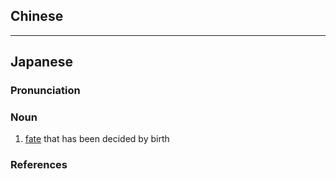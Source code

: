 {{also|隨性}}
==Chinese==
{{zh-see|隨性}}

----

==Japanese==
{{ja-kanjitab|ずい|しょう|yomi=o}}

===Pronunciation===
{{ja-pron|yomi=goon|ずいしょう|acc=3|acc_ref=DJR|acc2=0|acc2_ref=DJR}}

===Noun===
{{ja-noun|ずいしょう|hhira=ずいしやう}}

# [[fate]] that has been decided by birth

===References===
<references/>